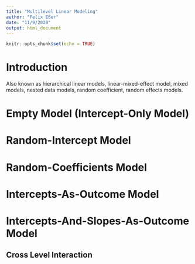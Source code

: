 ```yaml
---
title: "Multilevel Linear Modeling"
author: "Felix Eßer"
date: "11/9/2020"
output: html_document
---
```


```r
knitr::opts_chunk$set(echo = TRUE)
```

# Introduction

Also known as hierarchical linear models, linear-mixed-effect model, mixed models, nested data models, random coefficient, random effects models.

# Empty Model (Intercept-Only Model)

# Random-Intercept Model

# Random-Coefficients Model

# Intercepts-As-Outcome Model

# Intercepts-And-Slopes-As-Outcome Model

## Cross Level Interaction

